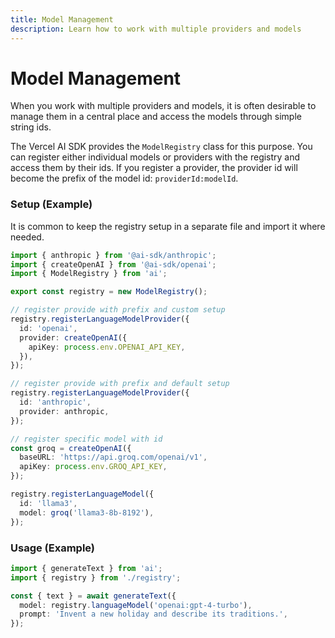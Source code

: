 ```yaml
---
title: Model Management
description: Learn how to work with multiple providers and models
---
```


# Model Management

When you work with multiple providers and models, it is often desirable to manage them in a central place
and access the models through simple string ids.

The Vercel AI SDK provides the `ModelRegistry` class for this purpose.
You can register either individual models or providers with the registry and access them by their ids.
If you register a provider, the provider id will become the prefix of the model id:
`providerId:modelId`.

### Setup (Example)

<Note>
  It is common to keep the registry setup in a separate file and import it where
  needed.
</Note>

```ts highlight={"3,5,8-13,16-19,27-30"} filename={"registry.ts"}
import { anthropic } from '@ai-sdk/anthropic';
import { createOpenAI } from '@ai-sdk/openai';
import { ModelRegistry } from 'ai';

export const registry = new ModelRegistry();

// register provide with prefix and custom setup
registry.registerLanguageModelProvider({
  id: 'openai',
  provider: createOpenAI({
    apiKey: process.env.OPENAI_API_KEY,
  }),
});

// register provide with prefix and default setup
registry.registerLanguageModelProvider({
  id: 'anthropic',
  provider: anthropic,
});

// register specific model with id
const groq = createOpenAI({
  baseURL: 'https://api.groq.com/openai/v1',
  apiKey: process.env.GROQ_API_KEY,
});

registry.registerLanguageModel({
  id: 'llama3',
  model: groq('llama3-8b-8192'),
});
```

### Usage (Example)

```ts highlight={"5"}
import { generateText } from 'ai';
import { registry } from './registry';

const { text } = await generateText({
  model: registry.languageModel('openai:gpt-4-turbo'),
  prompt: 'Invent a new holiday and describe its traditions.',
});
```
